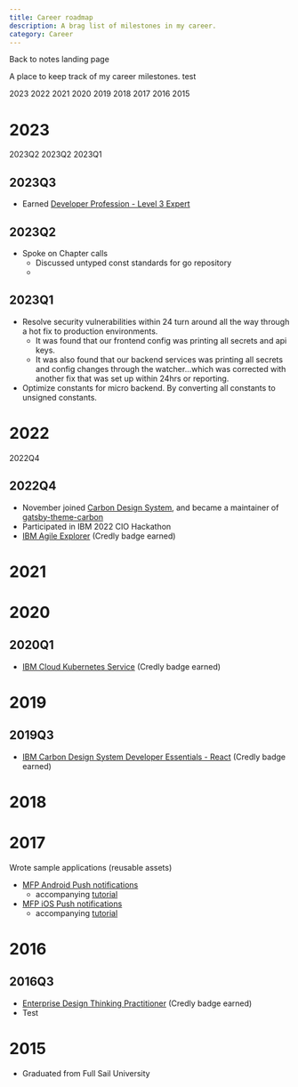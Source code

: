 ```yaml
---
title: Career roadmap
description: A brag list of milestones in my career.
category: Career
---
```



Back to notes <Link to="/notes">landing page</Link>

<NotesNav />

<PageDescription>

A place to keep track of my career milestones. test

</PageDescription>

<AnchorLinks>
  <AnchorLink>2023</AnchorLink>
  <AnchorLink>2022</AnchorLink>
  <AnchorLink>2021</AnchorLink>
  <AnchorLink>2020</AnchorLink>
  <AnchorLink>2019</AnchorLink>
  <AnchorLink>2018</AnchorLink>
  <AnchorLink>2017</AnchorLink>
  <AnchorLink>2016</AnchorLink>
  <AnchorLink>2015</AnchorLink>
</AnchorLinks>

# 2023

<AnchorLinks small>
  <AnchorLink>2023Q2</AnchorLink>
  <AnchorLink>2023Q2</AnchorLink>
  <AnchorLink>2023Q1</AnchorLink>
</AnchorLinks>

## 2023Q3

- Earned [Developer Profession - Level 3 Expert](https://www.credly.com/badges/01f77238-4e0d-406b-a2e1-b94ab3d27ef3/public_url)

## 2023Q2

- Spoke on Chapter calls
  - Discussed untyped const standards for go repository
  -

## 2023Q1

- Resolve security vulnerabilities within 24 turn around all the way through a hot fix to production environments.
  - It was found that our frontend config was printing all secrets and api keys.
  - It was also found that our backend services was printing all secrets and config changes through the watcher...which was corrected with another fix that was set up within 24hrs or reporting.
- Optimize constants for micro backend. By converting all constants to unsigned constants.

# 2022

<AnchorLinks small>
  <AnchorLink>2022Q4</AnchorLink>
</AnchorLinks>

## 2022Q4

- November joined [Carbon Design System][carbon-design-system], and became a maintainer of [gatsby-theme-carbon][gatsby-theme-carbon]
- Participated in IBM 2022 CIO Hackathon
- [IBM Agile Explorer](https://www.credly.com/badges/84c7f84c-eb57-489a-93ce-f0701008b7e3/public_url) (Credly badge earned)

# 2021

# 2020

## 2020Q1

- [IBM Cloud Kubernetes Service](https://www.credly.com/badges/836c8f8f-fdd6-41aa-a310-ca38c0a6e54e/public_url) (Credly badge earned)

# 2019

## 2019Q3

- [IBM Carbon Design System Developer Essentials - React](https://www.credly.com/badges/de8ea4d0-1d49-4084-bc16-3b0a5366d354/public_url) (Credly badge earned)

# 2018

# 2017

Wrote sample applications (reusable assets)

- [MFP Android Push notifications](https://github.ibm.com/MFPSamples/PushNotificationsAndroid)
  - accompanying [tutorial](https://mobilefirstplatform.ibmcloud.com/tutorials/en/foundation/8.0/notifications/)
- [MFP iOS Push notifications](https://github.ibm.com/MFPSamples/PushNotificationsSwift)
  - accompanying [tutorial](https://mobilefirstplatform.ibmcloud.com/tutorials/en/foundation/8.0/notifications/)

# 2016

## 2016Q3

- [Enterprise Design Thinking Practitioner](https://www.credly.com/badges/36ddd342-c057-4624-9738-504cd982d585/public_url) (Credly badge earned)
- <ExternalLink href="https://example.com">Test</ExternalLink>

# 2015

- Graduated from Full Sail University

<!-- Link references -->

[carbon-design-system]: https://github.com/carbon-design-system
[gatsby-theme-carbon]: https://github.com/carbon-design-system/gatsby-theme-carbon
